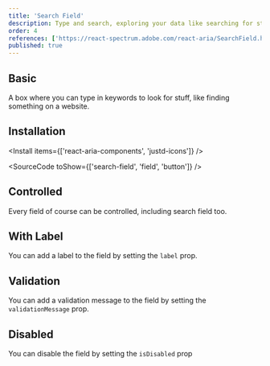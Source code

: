 ```yaml
---
title: 'Search Field'
description: Type and search, exploring your data like searching for stars with a telescope, quick and responsive.
order: 4
references: ['https://react-spectrum.adobe.com/react-aria/SearchField.html#props', 'https://getjustd.com/icons/']
published: true
---
```


## Basic

A box where you can type in keywords to look for stuff, like finding something on a website.

<How toUse='forms/search-field-demo' />

## Installation

<Install items={['react-aria-components', 'justd-icons']} />

<SourceCode toShow={['search-field', 'field', 'button']} />

## Controlled
Every field of course can be controlled, including search field too.
<How toUse="forms/search-field-controlled-demo" />

## With Label
You can add a label to the field by setting the `label` prop.
<How toUse="forms/search-field-with-label-demo" />

## Validation
You can add a validation message to the field by setting the `validationMessage` prop.
<How toUse="forms/search-field-validation-demo" />

## Disabled
You can disable the field by setting the `isDisabled` prop
<How toUse="forms/search-field-disabled-demo" />
